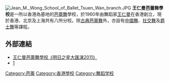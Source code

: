 [[File:Jean_M._Wong_School_of_Ballet_Tsuen_Wan_branch.JPG|thumb]]
'''王仁曼芭蕾舞學校'''是一所以香港為基地的[[芭蕾舞|芭蕾舞]]學校，於1960年由舞蹈家[[王仁曼|王仁曼]]在香港創立，現於香港、北京及上海共有八所分校。除[[古典芭蕾舞|古典芭蕾舞]]外，亦設有[[中國舞|中國舞]]、[[社交舞|社交舞]]及[[爵士舞|爵士舞]]等課程。

==外部連結==
* [https://web.archive.org/web/20160305112644/http://www.mingpaoweekly.com/luxury/luxury_content.php?pID=1372 王仁曼芭蕾舞學校《明日之星大匯演2011》]
* [http://www.hkheadline.com/ent/ent_content.asp?contid=84903&srctype=g]

[[Category:芭蕾|Category:芭蕾]]
[[Category:香港學校|Category:香港學校]]
[[Category:舞蹈学校|Category:舞蹈学校]]
